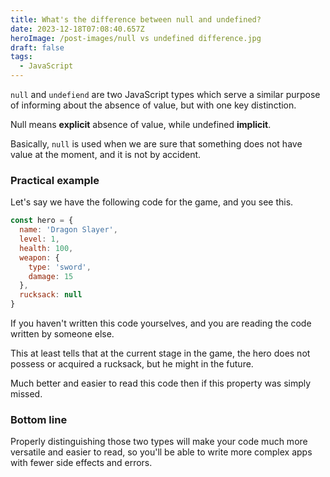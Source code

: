 ```yaml
---
title: What's the difference between null and undefined?
date: 2023-12-18T07:08:40.657Z
heroImage: /post-images/null vs undefined difference.jpg
draft: false
tags:
  - JavaScript
---
```


`null` and `undefiend` are two JavaScript types which serve a similar purpose of informing about the absence of value, but with one key distinction.

Null means **explicit** absence of value, while undefined **implicit**.

Basically, `null` is used when we are sure that something does not have value at the moment, and it is not by accident.

### Practical example

Let's say we have the following code for the game, and you see this.

```javascript
const hero = {
  name: 'Dragon Slayer',
  level: 1,
  health: 100,
  weapon: {
    type: 'sword',
    damage: 15
  },
  rucksack: null
}
```

If you haven't written this code yourselves, and you are reading the code written by someone else.

This at least tells that at the current stage in the game, the hero does not possess or acquired a rucksack, but he might in the future.

Much better and easier to read this code then if this property was simply missed.

### Bottom line

Properly distinguishing those two types will make your code much more versatile and easier to read, so you'll be able to write more complex apps with fewer side effects and errors.
